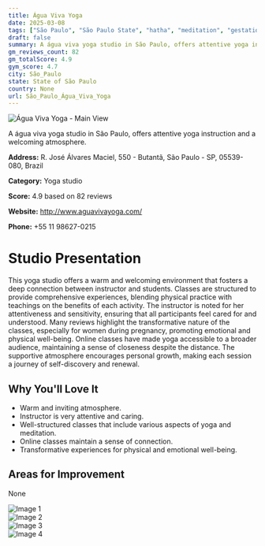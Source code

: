 ```yaml
---
title: Água Viva Yoga
date: 2025-03-08
tags: ["São Paulo", "São Paulo State", "hatha", "meditation", "gestational yoga", "welcoming", "supportive", "São Paulo"]  
draft: false
summary: A água viva yoga studio in São Paulo, offers attentive yoga instruction and a welcoming atmosphere.
gm_reviews_count: 82
gm_totalScore: 4.9
gym_score: 4.7
city: São_Paulo
state: State of São Paulo
country: None
url: São_Paulo_Água_Viva_Yoga
---
```


<div className="aspect-[16/9] relative my-8">
  <img 
    src="https://lh5.googleusercontent.com/p/AF1QipOSZ5gYd85eBWgdR21_44B5oWunRU9NaZhNAOi9=w1920-h1080-k-no"
    alt="Água Viva Yoga - Main View"
    className="object-cover absolute inset-0 w-full h-full rounded-lg"
  />
</div>

A água viva yoga studio in São Paulo, offers attentive yoga instruction and a welcoming atmosphere.

**Address:** R. José Álvares Maciel, 550 - Butantã, São Paulo - SP, 05539-080, Brazil

**Category:** Yoga studio

**Score:** 4.9 based on 82 reviews

**Website:** http://www.aguavivayoga.com/

**Phone:** +55 11 98627-0215

# Studio Presentation

This yoga studio offers a warm and welcoming environment that fosters a deep connection between instructor and students. Classes are structured to provide comprehensive experiences, blending physical practice with teachings on the benefits of each activity. The instructor is noted for her attentiveness and sensitivity, ensuring that all participants feel cared for and understood. Many reviews highlight the transformative nature of the classes, especially for women during pregnancy, promoting emotional and physical well-being. Online classes have made yoga accessible to a broader audience, maintaining a sense of closeness despite the distance. The supportive atmosphere encourages personal growth, making each session a journey of self-discovery and renewal.

## Why You'll Love It

- Warm and inviting atmosphere.
- Instructor is very attentive and caring.
- Well-structured classes that include various aspects of yoga and meditation.
- Online classes maintain a sense of connection.
- Transformative experiences for physical and emotional well-being.

## Areas for Improvement

None

<div className="grid grid-cols-1 xl:grid-cols-2 gap-4 my-8">
<div className="aspect-[4/3] relative"><img src="https://lh3.googleusercontent.com/p/AF1QipOVuydHU9U6wCBNcrftI7wK1sxV-iCkZk-JDuP9=w1920-h1080-k-no" alt="Image 1" className="object-cover absolute inset-0 w-full h-full rounded-lg" /></div>
<div className="aspect-[4/3] relative"><img src="https://lh5.googleusercontent.com/p/AF1QipMeD4aW9pL918LNP_YgvdwzXiUMzYMTPtIrSIGz=w1920-h1080-k-no" alt="Image 2" className="object-cover absolute inset-0 w-full h-full rounded-lg" /></div>
<div className="aspect-[4/3] relative"><img src="https://lh5.googleusercontent.com/p/AF1QipNxQ94-PwXWOie9e-8gX7lIG7XyZ5BvU9lH7UfZ=w1920-h1080-k-no" alt="Image 3" className="object-cover absolute inset-0 w-full h-full rounded-lg" /></div>
<div className="aspect-[4/3] relative"><img src="https://lh5.googleusercontent.com/p/AF1QipPEecjOmSIyYrIJqR0D3dd_OUxOu8It0JUbADeK=w1920-h1080-k-no" alt="Image 4" className="object-cover absolute inset-0 w-full h-full rounded-lg" /></div>
</div>